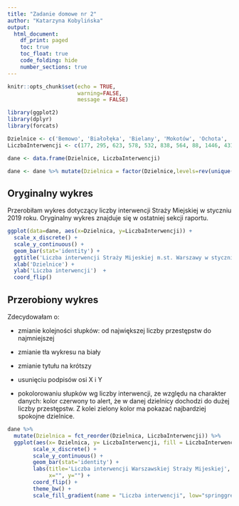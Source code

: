 ```yaml
---
title: "Zadanie domowe nr 2"
author: "Katarzyna Kobylińska"
output: 
  html_document:
    df_print: paged
    toc: true
    toc_float: true
    code_folding: hide
    number_sections: true
---
```


```r
knitr::opts_chunk$set(echo = TRUE,
                      warning=FALSE,
                      message = FALSE)
```

```r

library(ggplot2)
library(dplyr)
library(forcats)

Dzielnice <- c('Bemowo', 'Białołęka', 'Bielany', 'Mokotów', 'Ochota', 'Praga-Południe', 'Praga-Północ', 'Rembertów', 'Śródmieście',  'Targówek', 'Ursus', 'Ursynów', 'Wawer', 'Wesoła', 'Wilanów', 'Włochy', 'Wola', 'Żoliborz')
LiczbaInterwencji <- c(177, 295, 623, 578, 532, 838, 564, 88, 1446, 431, 162, 195, 294, 55, 157, 185, 900, 400)

dane <- data.frame(Dzielnice, LiczbaInterwencji)

dane <- dane %>% mutate(Dzielnica = factor(Dzielnice,levels=rev(unique(Dzielnice))))
```
## Oryginalny wykres

Przerobiłam wykres dotyczący liczby interwencji Straży Miejskiej w styczniu 2019 roku. Oryginalny wykres znajduje się w ostatniej sekcji raportu.

```r
ggplot(data=dane, aes(x=Dzielnica, y=LiczbaInterwencji)) + 
  scale_x_discrete() +
  scale_y_continuous() + 
  geom_bar(stat='identity') + 
  ggtitle('Liczba interwencji Straży Mijeskiej m.st. Warszawy w styczniu 2019 \r\nw podziale na dzielnice') + 
  xlab('Dzielnice') +
  ylab('Liczba interwencji')  +
  coord_flip()
```

## Przerobiony wykres

Zdecydowałam o:

- zmianie kolejności słupków: od największej liczby przestępstw do najmniejszej

- zmianie tła wykresu na biały

- zmianie tytułu na krótszy

- usunięciu podpisów osi X i Y

- pokolorowaniu słupków wg liczby interwencji, ze względu na charakter danych: kolor czerwony to alert, 
że w danej dzielnicy dochodzi do dużej liczby przestępstw. Z kolei zielony kolor ma pokazać najbardziej spokojne dzielnice. 

```r


dane %>%
  mutate(Dzielnica = fct_reorder(Dzielnica, LiczbaInterwencji)) %>%
  ggplot(aes(x= Dzielnica, y= LiczbaInterwencji, fill = LiczbaInterwencji)) + 
        scale_x_discrete() +
        scale_y_continuous() +  
        geom_bar(stat='identity') + 
        labs(title='Liczba interwencji Warszawskiej Straży Mijeskiej',
             x="", y="") + 
        coord_flip() +
        theme_bw() +
        scale_fill_gradient(name = "Liczba interwencji", low="springgreen3", high="red")


```

